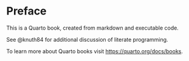 # Preface {.unnumbered}

This is a Quarto book, created from markdown and executable code.

See @knuth84 for additional discussion of literate programming.

To learn more about Quarto books visit <https://quarto.org/docs/books>.

